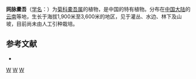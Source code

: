 {{Speciesbox 
| genus = Ligularia
| species = dictyoneura
| authority = (Franch.) Hand.-Mazz.
}}
'''网脉橐吾'''（[[学名|学名]]：{{lang|la|''Ligularia dictyoneura''}}）为[[菊科|菊科]][[橐吾属|橐吾属]]的植物，是中国的特有植物。分布在[[中国大陆|中国大陆]]的[[云南|云南]]等地，生长于海拔1,900米至3,600米的地区，见于灌丛、水边、林下及山坡，目前尚未由人工引种栽培。

== 参考文献 ==
<div class="references-small">
* {{cite web| url =http://www.bioinfo.cn/db05/KmzwSpecies.php?action=view&id=3742| title =网脉橐吾| work =《中国高等植物数据库全库》| publisher =中国科学院微生物研究所| author =昆明植物研究所| accessdate =2009-02-25| deadurl =yes| archiveurl =https://web.archive.org/web/20160305031042/http://www.bioinfo.cn/db05/KmzwSpecies.php?action=view&id=3742| archivedate =2016-03-05}}
</div>
{{Taxonbar|from=Q15230747}}

[[Category:橐吾属|W]]
[[Category:中國特有植物|W]]
[[Category:云南植物|W]]